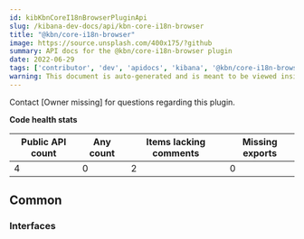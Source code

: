```yaml
---
id: kibKbnCoreI18nBrowserPluginApi
slug: /kibana-dev-docs/api/kbn-core-i18n-browser
title: "@kbn/core-i18n-browser"
image: https://source.unsplash.com/400x175/?github
summary: API docs for the @kbn/core-i18n-browser plugin
date: 2022-06-29
tags: ['contributor', 'dev', 'apidocs', 'kibana', '@kbn/core-i18n-browser']
warning: This document is auto-generated and is meant to be viewed inside our experimental, new docs system. Reach out in #docs-engineering for more info.
---
```




Contact [Owner missing] for questions regarding this plugin.

**Code health stats**

| Public API count  | Any count | Items lacking comments | Missing exports |
|-------------------|-----------|------------------------|-----------------|
| 4 | 0 | 2 | 0 |

## Common

### Interfaces
<DocDefinitionList data={kbnCoreI18nBrowserObj.common.interfaces}/>

